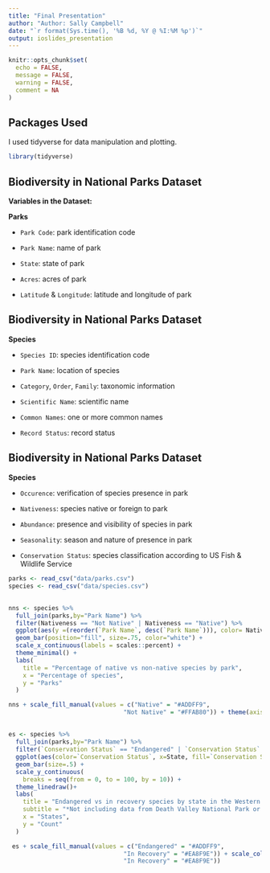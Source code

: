 ```yaml
---
title: "Final Presentation"
author: "Author: Sally Campbell"
date: "`r format(Sys.time(), '%B %d, %Y @ %I:%M %p')`"
output: ioslides_presentation
---
```


```r
knitr::opts_chunk$set(
  echo = FALSE,
  message = FALSE,
  warning = FALSE,
  comment = NA
)
```

## Packages Used

I used tidyverse for data manipulation and plotting.

```r
library(tidyverse)
```


## Biodiversity in National Parks Dataset



**Variables in the Dataset:** 

**Parks**

* `Park Code`: park identification code

* `Park Name`: name of park

* `State`: state of park

* `Acres`: acres of park

* `Latitude` & `Longitude`: latitude and longitude of park


## Biodiversity in National Parks Dataset

**Species**

* `Species ID`: species identification code

* `Park Name`: location of species

* `Category`, `Order`, `Family`: taxonomic information

* `Scientific Name`: scientific name

* `Common Names`: one or more common names

* `Record Status`: record status

## Biodiversity in National Parks Dataset

**Species**

* `Occurence`: verification of species presence in park

* `Nativeness`: species native or foreign to park

* `Abundance`: presence and visibility of species in park

* `Seasonality`: season and nature of presence in park

* `Conservation Status`: species classification according to US Fish & Wildlife Service








```r
parks <- read_csv("data/parks.csv") 
species <- read_csv("data/species.csv")
```

##

```r
nns <- species %>% 
  full_join(parks,by="Park Name") %>%
  filter(Nativeness == "Not Native" | Nativeness == "Native") %>%
  ggplot(aes(y =(reorder(`Park Name`, desc(`Park Name`))), color= Nativeness, fill=Nativeness)) +
  geom_bar(position="fill", size=.75, color="white") +
  scale_x_continuous(labels = scales::percent) +
  theme_minimal() +
  labs(
    title = "Percentage of native vs non-native species by park",
    x = "Percentage of species",
    y = "Parks"
  )

nns + scale_fill_manual(values = c("Native" = "#ADDFF9",
                                "Not Native" = "#FFAB80")) + theme(axis.text.y = element_text(size = 8))   
```

##

```r
es <- species %>% 
  full_join(parks,by="Park Name") %>%
  filter(`Conservation Status` == "Endangered" | `Conservation Status` == "In Recovery", State == "AK" | State == "CA" | State == "CO" | State == "HI" | State == "MT" | State == "NV" | State == "OR" | State == "UT" | State == "WA" | State == "WY") %>%
  ggplot(aes(color=`Conservation Status`, x=State, fill=`Conservation Status`)) +
  geom_bar(size=.5) +
  scale_y_continuous(
    breaks = seq(from = 0, to = 100, by = 10)) +
  theme_linedraw()+
  labs(
    title = "Endangered vs in recovery species by state in the Western Region",
    subtitle = "*Not including data from Death Valley National Park or Yellowstone National Park",
    x = "States",
    y = "Count"
  )

 es + scale_fill_manual(values = c("Endangered" = "#ADDFF9",
                                "In Recovery" = "#EA8F9E")) + scale_color_manual(values = c("Endangered" = "#ADDFF9",
                                "In Recovery" = "#EA8F9E"))

```

